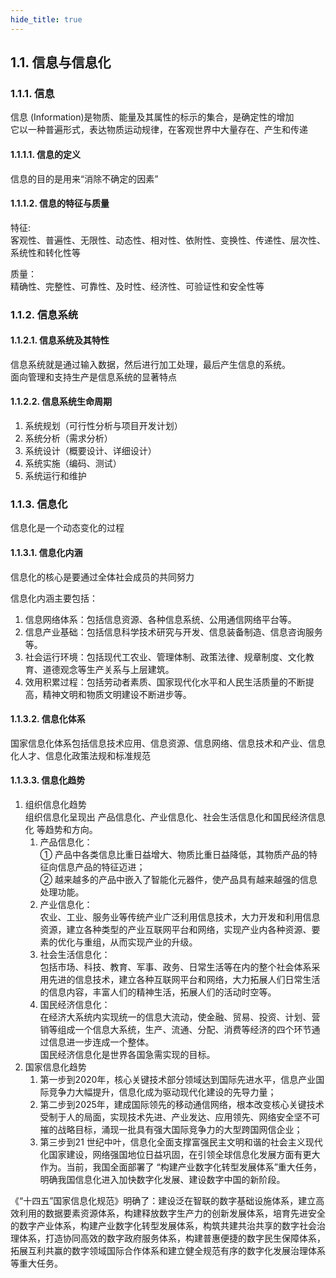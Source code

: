 ```yaml
---
hide_title: true
---
```


## 1.1. 信息与信息化

### 1.1.1. 信息 
信息 (Information)是物质、能量及其属性的标示的集合，是确定性的增加  
它以一种普遍形式，表达物质运动规律，在客观世界中大量存在、产生和传递

#### 1.1.1.1. 信息的定义
信息的目的是用来“消除不确定的因素”

#### 1.1.1.2. 信息的特征与质量
特征:  
客观性、普遍性、无限性、动态性、相对性、依附性、变换性、传递性、层次性、系统性和转化性等

质量：  
精确性、完整性、可靠性、及时性、经济性、可验证性和安全性等

### 1.1.2. 信息系统

#### 1.1.2.1. 信息系统及其特性
信息系统就是通过输入数据，然后进行加工处理，最后产生信息的系统。  
面向管理和支持生产是信息系统的显著特点

#### 1.1.2.2. 信息系统生命周期
1. 系统规划（可行性分析与项目开发计划）
2. 系统分析（需求分析）
3. 系统设计（概要设计、详细设计）
4. 系统实施（编码、测试）
5. 系统运行和维护

### 1.1.3. 信息化
信息化是一个动态变化的过程

#### 1.1.3.1. 信息化内涵
信息化的核心是要通过全体社会成员的共同努力

信息化内涵主要包括：  
1. 信息网络体系：包括信息资源、各种信息系统、公用通信网络平台等。
2. 信息产业基础：包括信息科学技术研究与开发、信息装备制造、信息咨询服务等。
3. 社会运行环境：包括现代工农业、管理体制、政策法律、规章制度、文化教育、道德观念等生产关系与上层建筑。
4. 效用积累过程：包括劳动者素质、国家现代化水平和人民生活质量的不断提高，精神文明和物质文明建设不断进步等。

#### 1.1.3.2. 信息化体系
国家信息化体系包括信息技术应用、信息资源、信息网络、信息技术和产业、信息化人才、信息化政策法规和标准规范

#### 1.1.3.3. 信息化趋势
1. 组织信息化趋势  
    组织信息化呈现出 <Highlight>产品信息化、产业信息化、社会生活信息化和国民经济信息化</Highlight> 等趋势和方向。
    1. 产品信息化：  
        ① 产品中各类信息比重日益增大、物质比重日益降低，其物质产品的特征向信息产品的特征迈进；  
        ② 越来越多的产品中嵌入了智能化元器件，使产品具有越来越强的信息处理功能。  
    2. 产业信息化：  
        农业、工业、服务业等传统产业广泛利用信息技术，大力开发和利用信息资源，建立各种类型的产业互联网平台和网络，实现产业内各种资源、要素的优化与重组，从而实现产业的升级。
    3. 社会生活信息化：  
        包括市场、科技、教育、军事、政务、日常生活等在内的整个社会体系采用先进的信息技术，建立各种互联网平台和网络，大力拓展人们日常生活的信息内容，丰富人们的精神生活，拓展人们的活动时空等。
    4. 国民经济信息化：  
        在经济大系统内实现统一的信息大流动，使金融、贸易、投资、计划、营销等组成一个信息大系统，生产、流通、分配、消费等经济的四个环节通过信息进一步连成一个整体。  
        国民经济信息化是世界各国急需实现的目标。
2. 国家信息化趋势  
    1. 第一步到2020年，核心关键技术部分领域达到国际先进水平，信息产业国际竞争力大幅提升，信息化成为驱动现代化建设的先导力量；
    2. 第二步到2025年，建成国际领先的移动通信网络，根本改变核心关键技术受制于人的局面，实现技术先进、产业发达、应用领先、网络安全坚不可摧的战略目标，涌现一批具有强大国际竞争力的大型跨国网信企业；
    3. 第三步到21 世纪中叶，信息化全面支撑富强民主文明和谐的社会主义现代化国家建设，网络强国地位日益巩固，在引领全球信息化发展方面有更大作为。当前，我国全面部署了 “构建产业数字化转型发展体系”重大任务，明确我国信息化进入加快数字化发展、建设数字中国的新阶段。

《“十四五”国家信息化规范》明确了：建设泛在智联的数字基础设施体系，建立高效利用的数据要素资源体系，构建释放数字生产力的创新发展体系，培育先进安全的数字产业体系，构建产业数字化转型发展体系，构筑共建共治共享的数字社会治理体系，打造协同高效的数字政府服务体系，构建普惠便捷的数字民生保障体系，拓展互利共赢的数字领域国际合作体系和建立健全规范有序的数字化发展治理体系等重大任务。

